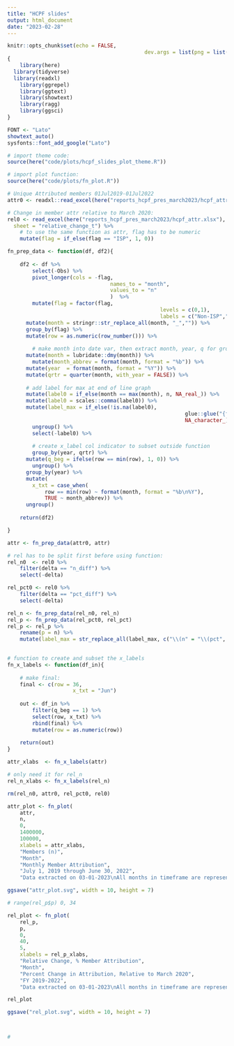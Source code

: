 ```yaml
---
title: "HCPF slides"
output: html_document
date: "2023-02-28"
---
```


```r
knitr::opts_chunk$set(echo = FALSE,
											dev.args = list(png = list(type = "cairo")))
{
	library(here)
  library(tidyverse) 
  library(readxl)
	library(ggrepel)
	library(ggtext)
	library(showtext)
	library(ragg)
	library(ggsci)
}

FONT <- "Lato"
showtext_auto()
sysfonts::font_add_google("Lato")

# import theme code: 
source(here("code/plots/hcpf_slides_plot_theme.R"))

# import plot function: 
source(here("code/plots/fn_plot.R"))

```  

```r

# Unique Attributed members 01Jul2019-01Jul2022
attr0 <- readxl::read_excel(here("reports_hcpf_pres_march2023/hcpf_attr.xlsx"))

# Change in member attr relative to March 2020: 
rel0 <- read_excel(here("reports_hcpf_pres_march2023/hcpf_attr.xlsx"), 
  sheet = "relative_change_t") %>% 
	# to use the same function as attr, flag has to be numeric
	mutate(flag = if_else(flag == "ISP", 1, 0))
```


```r

fn_prep_data <- function(df, df2){
	
	df2 <- df %>% 
		select(-Obs) %>% 
		pivot_longer(cols = -flag,
								 names_to = "month",
								 values_to = "n"
								 )  %>% 
		mutate(flag = factor(flag,
												 levels = c(0,1),
												 labels = c("Non-ISP","ISP"))) %>% 
	  mutate(month = stringr::str_replace_all(month, "_","")) %>% 
	  group_by(flag) %>% 
	  mutate(row = as.numeric(row_number())) %>% 
		
		# make month into date var, then extract month, year, q for grouping
	  mutate(month = lubridate::dmy(month)) %>% 
		mutate(month_abbrev = format(month, format = "%b")) %>% 
	  mutate(year  = format(month, format = "%Y")) %>% 
	  mutate(qrtr = quarter(month, with_year = FALSE)) %>% 
		
	  # add label for max at end of line graph 
	  mutate(label0 = if_else(month == max(month), n, NA_real_)) %>% 
	  mutate(label0 = scales::comma(label0)) %>% 
	  mutate(label_max = if_else(!is.na(label0), 
	  													 glue::glue("{flag}\n(n={label0})"),
	  													 NA_character_)) %>% 
		ungroup() %>% 
		select(-label0) %>% 
		
		# create x_label col indicator to subset outside function
		group_by(year, qrtr) %>% 
	  mutate(q_beg = ifelse(row == min(row), 1, 0)) %>%
		ungroup() %>% 
	  group_by(year) %>% 
	  mutate(
	  	x_txt = case_when(
	  		row == min(row) ~ format(month, format = "%b\n%Y"),
	  		TRUE ~ month_abbrev)) %>% 
	  ungroup() 
	
	return(df2)

}

attr <- fn_prep_data(attr0, attr)

# rel has to be split first before using function: 
rel_n0  <- rel0 %>% 
	filter(delta == "n_diff") %>%
	select(-delta) 

rel_pct0 <- rel0 %>% 
	filter(delta == "pct_diff") %>%
	select(-delta) 

rel_n <- fn_prep_data(rel_n0, rel_n)
rel_p <- fn_prep_data(rel_pct0, rel_pct)
rel_p <- rel_p %>% 
	rename(p = n) %>% 
	mutate(label_max = str_replace_all(label_max, c("\\(n" = "\\(pct",
																									"\\)" = "\\%\\)")))

# function to create and subset the x_labels
fn_x_labels <- function(df_in){
	
	# make final: 
	final <- c(row = 36,
					 x_txt = "Jun")
	
	out <- df_in %>% 
		filter(q_beg == 1) %>% 
		select(row, x_txt) %>% 
		rbind(final) %>% 
		mutate(row = as.numeric(row))
	
	return(out)
}

attr_xlabs  <- fn_x_labels(attr)

# only need it for rel_n
rel_n_xlabs <- fn_x_labels(rel_n)

rm(rel_n0, attr0, rel_pct0, rel0)

```  


```r

attr_plot <- fn_plot(
	attr, 
	n,
	0, 
	1400000, 
	100000, 
	xlabels = attr_xlabs,
	"Members (n)",
	"Month",
	"Monthly Member Attribution",
	"July 1, 2019 through June 30, 2022",
	"Data extracted on 03-01-2023\nAll months in timeframe are represented in the plot; for readability, only quarter and yearly start months have been labeled")

ggsave("attr_plot.svg", width = 10, height = 7)

```  

```r
# range(rel_p$p) 0, 34

rel_plot <- fn_plot(
	rel_p, 
	p,
	0, 
	40, 
	5, 
	xlabels = rel_p_xlabs,
	"Relative Change, % Member Attribution",
	"Month",
	"Percent Change in Attribution, Relative to March 2020",
	"FY 2019-2022",
	"Data extracted on 03-01-2023\nAll months in timeframe are represented in the plot; for readability, only quarter and yearly start months have been labeled")

rel_plot

ggsave("rel_plot.svg", width = 10, height = 7)



#
```

